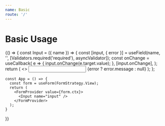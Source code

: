 ```yaml
---
name: Basic
route: '/'
---
```


# Basic Usage


<Playground>
  {() => {
    const Input = ({ name }) => {
      const [input, { error }] = useField(name, '', [Validators.required('required'), asyncValidator]);
      const onChange = useCallback(
        e => {
          input.onChange(e.target.value);
        },
        [input.onChange],
      );
      return (
        <>
          <input {...input} onChange={onChange} style={{ color: error ? 'red' : undefined }} />
          {error ? error.message : null}
        </>
      );
    };

    const App = () => {
      const form = useForm(FormStrategy.View);
      return (
        <FormProvider value={form.ctx}>
          <Input name="input" />
        </FormProvider>
      );
    }
  }}
</Playground>

